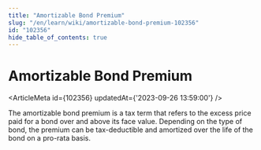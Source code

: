 ```yaml
---
title: "Amortizable Bond Premium"
slug: "/en/learn/wiki/amortizable-bond-premium-102356"
id: "102356"
hide_table_of_contents: true
---
```



# Amortizable Bond Premium

<ArticleMeta id={102356} updatedAt={'2023-09-26 13:59:00'} />
<div className='border-solid border-b border-t-0 my-4 border-[var(--ifm-color-gray-300)]' />

The amortizable bond premium is a tax term that refers to the excess price paid for a bond over and above its face value. Depending on the type of bond, the premium can be tax-deductible and amortized over the life of the bond on a pro-rata basis.
